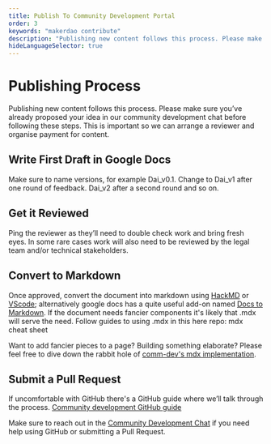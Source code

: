 ```yaml
---
title: Publish To Community Development Portal
order: 3
keywords: "makerdao contribute"
description: "Publishing new content follows this process. Please make sure you’ve already proposed your idea in our community development chat before following these steps."
hideLanguageSelector: true
---
```


# Publishing Process

Publishing new content follows this process. Please make sure you’ve already proposed your idea in our community development chat before following these steps. This is important so we can arrange a reviewer and organise payment for content.

<Process>

<Box>

## Write First Draft in Google Docs

Make sure to name versions, for example Dai_v0.1.
Change to Dai_v1 after one round of feedback. Dai_v2 after a second round and so on.

</Box>

<Box>

## Get it Reviewed

Ping the reviewer as they’ll need to double check work and bring fresh eyes. In some rare cases work will also need to be reviewed by the legal team and/or technical stakeholders.

</Box>

<Box>

## Convert to Markdown

Once approved, convert the document into markdown using [HackMD](http://hackmd.io/) or [VScode](https://code.visualstudio.com/download); alternatively google docs has a quite useful add-on named [Docs to Markdown](https://gsuite.google.com/marketplace/app/docs_to_markdown/700168918607).
If the document needs fancier components it's likely that .mdx will serve the need. Follow guides to using .mdx in this here repo: <Link to="/resources/content/cheatsheet/">mdx cheat sheet</Link>

<Callout icon="plus" secondary>

Want to add fancier pieces to a page? Building something elaborate? Please feel free to dive down the rabbit hole of [comm-dev's mdx implementation](/resources/technical-content/installation-guide/).

</Callout>

</Box>

<Box>

## Submit a Pull Request

If uncomfortable with GitHub there's a GitHub guide where we’ll talk through the process. [Community development GitHub guide](/contribute/content/using-github/)

Make sure to reach out in the [Community Development Chat](https://chat.makerdao.com/channel/community-development) if you need help using GitHub or submitting a Pull Request.

</Box>

</Process>
